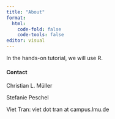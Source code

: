 ```yaml
---
title: "About"
format: 
  html:
    code-fold: false
    code-tools: false
editor: visual
---
```


In the hands-on tutorial, we will use R.

#### Contact

Christian L. Müller

Stefanie Peschel

Viet Tran: viet dot tran at campus.lmu.de
